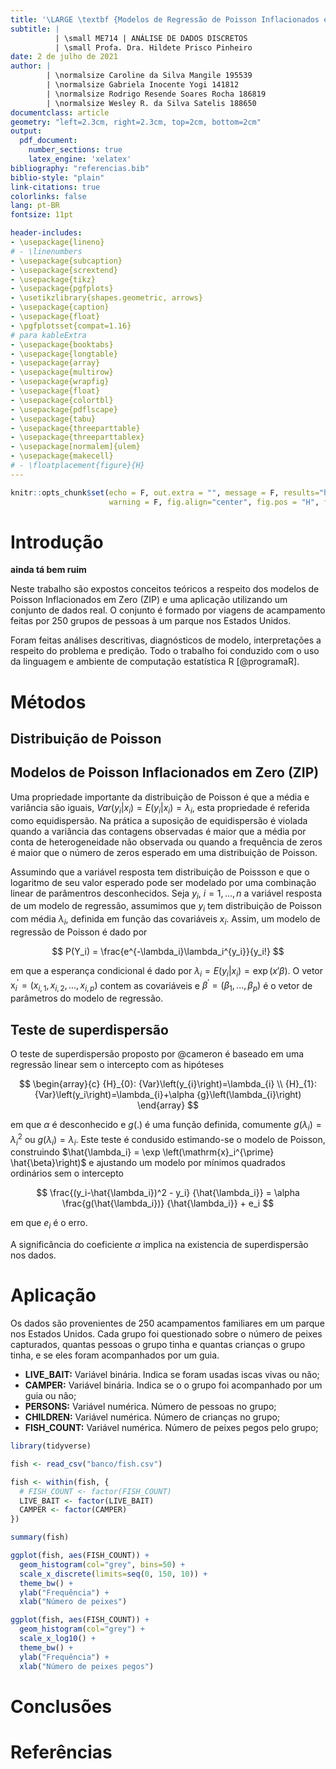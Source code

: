 ```yaml
---
title: '\LARGE \textbf {Modelos de Regressão de Poisson Inflacionados em Zero}'
subtitle: |
          | \small ME714 | ANÁLISE DE DADOS DISCRETOS
          | \small Profa. Dra. Hildete Prisco Pinheiro
date: 2 de julho de 2021
author: | 
        | \normalsize Caroline da Silva Mangile 195539
        | \normalsize Gabriela Inocente Yogi 141812
        | \normalsize Rodrigo Resende Soares Rocha 186819
        | \normalsize Wesley R. da Silva Satelis 188650
documentclass: article
geometry: "left=2.3cm, right=2.3cm, top=2cm, bottom=2cm"
output:
  pdf_document:
    number_sections: true
    latex_engine: 'xelatex'
bibliography: "referencias.bib"
biblio-style: "plain"
link-citations: true
colorlinks: false
lang: pt-BR
fontsize: 11pt

header-includes:
- \usepackage{lineno}
# - \linenumbers
- \usepackage{subcaption}
- \usepackage{scrextend}
- \usepackage{tikz}
- \usepackage{pgfplots}
- \usetikzlibrary{shapes.geometric, arrows}
- \usepackage{caption}
- \usepackage{float}
- \pgfplotsset{compat=1.16}
# para kableExtra
- \usepackage{booktabs}
- \usepackage{longtable}
- \usepackage{array}
- \usepackage{multirow}
- \usepackage{wrapfig}
- \usepackage{float}
- \usepackage{colortbl}
- \usepackage{pdflscape}
- \usepackage{tabu}
- \usepackage{threeparttable}
- \usepackage{threeparttablex}
- \usepackage[normalem]{ulem}
- \usepackage{makecell}
# - \floatplacement{figure}{H}
---
```


```r
knitr::opts_chunk$set(echo = F, out.extra = "", message = F, results="hide",
                      warning = F, fig.align="center", fig.pos = "H", fig.height = 2)
```

# Introdução

**ainda tá bem ruim**

Neste trabalho são expostos conceitos teóricos a respeito dos modelos de Poisson Inflacionados em Zero (ZIP) e uma aplicação utilizando um conjunto de dados real. O conjunto é formado por viagens de acampamento feitas por 250 grupos de pessoas à um parque nos Estados Unidos.

Foram feitas análises descritivas, diagnósticos de modelo, interpretações a respeito do problema e predição. Todo o trabalho foi conduzido com o uso da linguagem e ambiente de computação estatística R [@programaR].

# Métodos

## Distribuição de Poisson

## Modelos de Poisson Inflacionados em Zero (ZIP)

<!-- Modelos de regressão de Poisson deve satisfazer as seguintes proposições. -->

<!-- 1. A variável resposta é uma contagem descrita pela distribuição de Poisson; -->
<!-- 2. As observações devem ser independentes umas das outras; -->
<!-- 3. Por definição, a média e variância de uma variável com distribuição de Poisson devem ser iguais; -->
<!-- 4. $log(\lambda)$ deve ser uma função linear das covariáveis. -->

Uma propriedade importante da distribuição de Poisson é que a média e variância são iguais, $Var(y_i|x_i) = E(y_i|x_i) = \lambda_i$, esta propriedade é referida como equidispersão. Na prática a suposição de equidispersão é violada quando a variância das contagens observadas é maior que a média por conta de heterogeneidade não observada ou quando a frequência de zeros é maior que o número de zeros esperado em uma distribuição de Poisson.

Assumindo que a variável resposta tem distribuição de Poissson e que o logaritmo de seu valor esperado pode ser modelado por uma combinação linear de parâmentros desconhecidos. Seja $y_i$, $i = 1, ..., n$ a variável resposta de um modelo de regressão, assumimos que $y_i$ tem distribuição de Poisson com média $\lambda_i$, definida em função das covariáveis $x_i$. Assim, um modelo de regressão de Poisson é dado por

$$
P(Y_i) = \frac{e^{-\lambda_i}\lambda_i^{y_i}}{y_i!}
$$

em que a esperança condicional é dado por $\lambda_i = E(y_i|x_i) = \exp(x'\beta)$. O vetor $\mathrm{x}_{i}^{\prime} = (x_{i,1}, x_{i,2}, ..., x_{i,p})$ contem as covariáveis e $\beta^{\prime}  = (\beta_1, ..., \beta_p)$ é o vetor de parâmetros do modelo de regressão.

## Teste de superdispersão

O teste de superdispersão proposto por @cameron é baseado em uma regressão linear sem o intercepto com as hipóteses

$$
\begin{array}{c}
{H}_{0}: {Var}\left(y_{i}\right)=\lambda_{i} \\
{H}_{1}: {Var}\left(y_i\right)=\lambda_{i}+\alpha {g}\left(\lambda_{i}\right)
\end{array}
$$

em que $\alpha$ é desconhecido e $g(.)$ é uma função definida, comumente $g(\lambda_i)=\lambda_i^2$ ou $g(\lambda_i)=\lambda_i$. Este teste é condusido estimando-se o modelo de Poisson, construindo $\hat{\lambda_i} = \exp \left(\mathrm{x}_i^{\prime} \hat{\beta}\right)$ e ajustando um modelo por mínimos quadrados ordinários sem o intercepto

$$
\frac{(y_i-\hat{\lambda_i})^2 - y_i} {\hat{\lambda_i}} = \alpha \frac{g(\hat{\lambda_i})} {\hat{\lambda_i}} + e_i
$$

em que $e_i$ é o erro.

A significância do coeficiente $\alpha$ implica na existencia de superdispersão nos dados.

# Aplicação

Os dados são provenientes de 250 acampamentos familiares em um parque nos Estados Unidos. Cada grupo foi questionado sobre o número de peixes capturados, quantas pessoas o grupo tinha e quantas crianças o grupo tinha, e se eles foram acompanhados por um guia.

* **LIVE_BAIT:** Variável binária. Indica se foram usadas iscas vivas ou não;
* **CAMPER:** Variável binária. Indica se o o grupo foi acompanhado por um guia ou não;
* **PERSONS:** Variável numérica. Número de pessoas no grupo;
* **CHILDREN:** Variável numérica. Número de crianças no grupo;
* **FISH_COUNT:** Variável numérica. Número de peixes pegos pelo grupo;

<!-- \newpage -->

```r
library(tidyverse)

fish <- read_csv("banco/fish.csv")

fish <- within(fish, {
  # FISH_COUNT <- factor(FISH_COUNT)
  LIVE_BAIT <- factor(LIVE_BAIT)
  CAMPER <- factor(CAMPER)
})
```

```r
summary(fish)
```

```r
ggplot(fish, aes(FISH_COUNT)) + 
  geom_histogram(col="grey", bins=50) +
  scale_x_discrete(limits=seq(0, 150, 10)) +
  theme_bw() +
  ylab("Frequência") +
  xlab("Número de peixes")
```

```r
ggplot(fish, aes(FISH_COUNT)) + 
  geom_histogram(col="grey") +
  scale_x_log10() +
  theme_bw() + 
  ylab("Frequência") +
  xlab("Número de peixes pegos")
```


# Conclusões

# Referências

